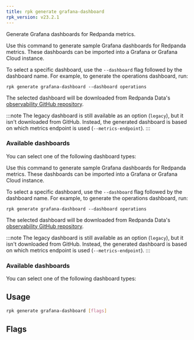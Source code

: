 ```yaml
---
title: rpk generate grafana-dashboard
rpk_version: v23.2.1
---
```


<head>
  <meta name="title" content="rpk generate grafana-dashboard | Redpanda Docs" />
  <meta name="description" content="rpk generate grafana-dashboard" />
  <link rel="canonical" href="https://docs.redpanda.com/docs/reference/rpk/rpk-generate/rpk-generate-grafana-dashboard/" />
</head>

Generate Grafana dashboards for Redpanda metrics.

Use this command to generate sample Grafana dashboards for Redpanda metrics. 
These dashboards can be imported into a Grafana or Grafana Cloud instance.

To select a specific dashboard, use the `--dashboard` flag followed by the 
dashboard name. For example, to generate the operations dashboard, run:

```
rpk generate grafana-dashboard --dashboard operations
```

The selected dashboard will be downloaded from Redpanda Data's [observability GitHub repository](https://github.com/redpanda-data/observability).

:::note
The legacy dashboard is still available as an option (`legacy`), but it isn't downloaded from GitHub. Instead, the generated dashboard is based on which metrics endpoint is used (`--metrics-endpoint`).
:::

### Available dashboards

You can select one of the following dashboard types:

<!--
[cols=",",]
|===
|*Name* |*Description*

|consumer-metrics |Allows for monitoring of Java Kafka consumers, using
the Prometheus JMX Exporter and the Kafka Sample Configuration.

|consumer-offsets |Metrics and KPIs that provide details of topic
consumers and how far they are lagging behind the end of the log.

|operations [default] |Provides an overview of KPIs for a Redpanda
cluster with health indicators. This is suitable for ops or SRE to
monitor on a daily or continuous basis.

|topic-metrics |Provides throughput, read/write rates, and on-disk sizes
of each/all topics.

|legacy |Generates dashboard based on selected metrics endpoint
(--metrics-endpoint). Modify prometheus datasource and job-name with
--datasource and --job-name flags.
|===

-->

Use this command to generate sample Grafana dashboards for Redpanda metrics. 
These dashboards can be imported into a Grafana or Grafana Cloud instance.

To select a specific dashboard, use the `--dashboard` flag followed by the 
dashboard name. For example, to generate the operations dashboard, run:

```
rpk generate grafana-dashboard --dashboard operations
```

The selected dashboard will be downloaded from Redpanda Data's [observability GitHub repository](https://github.com/redpanda-data/observability).

:::note
The legacy dashboard is still available as an option (`legacy`), but it isn't downloaded from GitHub. Instead, the generated dashboard is based on which metrics endpoint is used (`--metrics-endpoint`).
:::

### Available dashboards

You can select one of the following dashboard types:

<!--
[cols=",",]
|===
|*Name* |*Description*

|consumer-metrics |Allows for monitoring of Java Kafka consumers, using
the Prometheus JMX Exporter and the Kafka Sample Configuration.

|consumer-offsets |Metrics and KPIs that provide details of topic
consumers and how far they are lagging behind the end of the log.

|operations [default] |Provides an overview of KPIs for a Redpanda
cluster with health indicators. This is suitable for ops or SRE to
monitor on a daily or continuous basis.

|topic-metrics |Provides throughput, read/write rates, and on-disk sizes
of each/all topics.

|legacy |Generates dashboard based on selected metrics endpoint
(--metrics-endpoint). Modify prometheus datasource and job-name with
--datasource and --job-name flags.
|===

-->

## Usage

```bash
rpk generate grafana-dashboard [flags]
```

## Flags

<!--
[cols=",,",]
|===
|*Value* |*Type* |*Description*

|--dashboard |string |The name of the dashboard you wish to download.
Use --dashboard help for more info (default "operations")

|-h, --help |- |Help for grafana-dashboard.

|--config |string |Redpanda or rpk config file; default search paths are
~/.config/rpk/rpk.yaml, $PWD, and /etc/redpanda/`redpanda.yaml`.

|-X, --config-opt |stringArray |Override rpk configuration settings; '-X
help' for detail or '-X list' for terser detail.

|--profile |string |rpk profile to use.

|-v, --verbose |- |Enable verbose logging.
|===

-->
